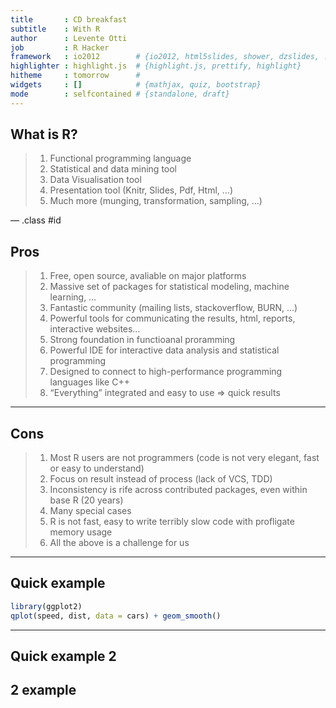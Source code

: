 ```yaml
---
title       : CD breakfast 
subtitle    : With R
author      : Levente Otti
job         : R Hacker
framework   : io2012        # {io2012, html5slides, shower, dzslides, ...}
highlighter : highlight.js  # {highlight.js, prettify, highlight}
hitheme     : tomorrow      # 
widgets     : []            # {mathjax, quiz, bootstrap}
mode        : selfcontained # {standalone, draft}
---
```


## What is R?

> 1. Functional programming language
> 2. Statistical and data mining tool
> 3. Data Visualisation tool
> 4. Presentation tool (Knitr, Slides, Pdf, Html, ...)
> 5. Much more (munging, transformation, sampling, ...)

--- .class #id 

## Pros
> 1. Free, open source, avaliable on major platforms
> 2. Massive set of packages for statistical modeling, machine learning, ...
> 3. Fantastic community (mailing lists, stackoverflow, BURN, ...)
> 4. Powerful tools for communicating the results, html, reports, interactive websites...
> 5. Strong foundation in functioanal proramming
> 6. Powerful IDE for interactive data analysis and statistical programming
> 7. Designed to connect to high-performance programming languages like C++ 
> 8. "Everything" integrated and easy to use => quick results

---

## Cons

> 1. Most R users are not programmers (code is not very elegant, fast or easy to understand)
> 2. Focus on result instead of process (lack of VCS, TDD)
> 3. Inconsistency is rife across contributed packages, even within base R (20 years)
> 4. Many special cases
> 5. R is not fast, easy to write terribly slow code with profligate memory usage
> 6. All the above is a challenge for us

---

## Quick example

```r
library(ggplot2)
qplot(speed, dist, data = cars) + geom_smooth()
```

---

## Quick example 2

2 example
---
